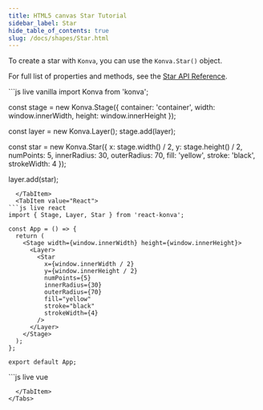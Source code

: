 ```yaml
---
title: HTML5 canvas Star Tutorial
sidebar_label: Star
hide_table_of_contents: true
slug: /docs/shapes/Star.html
---
```


To create a star with `Konva`, you can use the `Konva.Star()` object.

For full list of properties and methods, see the [Star API Reference](/api/Konva.Star.html).


<Tabs>
  <TabItem value="Vanilla" default>
```js live vanilla
import Konva from 'konva';

const stage = new Konva.Stage({
  container: 'container',
  width: window.innerWidth,
  height: window.innerHeight
});

const layer = new Konva.Layer();
stage.add(layer);

const star = new Konva.Star({
  x: stage.width() / 2,
  y: stage.height() / 2,
  numPoints: 5,
  innerRadius: 30,
  outerRadius: 70,
  fill: 'yellow',
  stroke: 'black',
  strokeWidth: 4
});

layer.add(star);
```
  </TabItem>
  <TabItem value="React">
```js live react
import { Stage, Layer, Star } from 'react-konva';

const App = () => {
  return (
    <Stage width={window.innerWidth} height={window.innerHeight}>
      <Layer>
        <Star
          x={window.innerWidth / 2}
          y={window.innerHeight / 2}
          numPoints={5}
          innerRadius={30}
          outerRadius={70}
          fill="yellow"
          stroke="black"
          strokeWidth={4}
        />
      </Layer>
    </Stage>
  );
};

export default App;
```
  </TabItem>
  <TabItem value="Vue">
```js live vue
<template>
  <v-stage :config="stageSize">
    <v-layer>
      <v-star :config="starConfig" />
    </v-layer>
  </v-stage>
</template>

<script setup>
const stageSize = {
  width: window.innerWidth,
  height: window.innerHeight
};

const starConfig = {
  x: window.innerWidth / 2,
  y: window.innerHeight / 2,
  numPoints: 5,
  innerRadius: 30,
  outerRadius: 70,
  fill: 'yellow',
  stroke: 'black',
  strokeWidth: 4
};
</script>
```
  </TabItem>
</Tabs> 